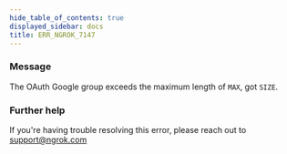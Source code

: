 ```yaml
---
hide_table_of_contents: true
displayed_sidebar: docs
title: ERR_NGROK_7147
---
```




### Message

The OAuth Google group exceeds the maximum length of `MAX`, got `SIZE`.

<ErrorDetails error="err_ngrok_7147" />

### Further help

If you're having trouble resolving this error, please reach out to [support@ngrok.com](mailto:support@ngrok.com?subject=Help%20with%20ERR_NGROK_7147)
